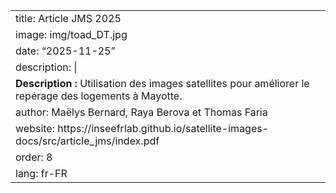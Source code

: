 ---
title: Article JMS 2025
image: img/toad_DT.jpg
date: "2025-11-25"
description: |
  <b>Description :</b> Utilisation des images satellites pour améliorer le repérage des logements à Mayotte.
author: Maëlys Bernard, Raya Berova et Thomas Faria
website: https://inseefrlab.github.io/satellite-images-docs/src/article_jms/index.pdf
order: 8
lang: fr-FR
---